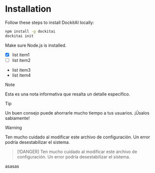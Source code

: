 # Installation

Follow these steps to install DockitAI locally:

``` bash
npm install -g dockitai
dockitai init
```

Make sure Node.js is installed.

- [X] list item1
- [ ] list item2
- list item3
- list item4

> [!NOTE]
> Esta es una nota informativa que resalta un detalle específico.

> [!TIP]
> Un buen consejo puede ahorrarle mucho tiempo a tus usuarios. ¡Úsalos sabiamente!

> [!WARNING]
> Ten mucho cuidado al modificar este archivo de configuración. Un error podría desestabilizar el sistema.

> [!DANGER]
> Ten mucho cuidado al modificar este archivo de configuración. Un error podría desestabilizar el sistema.

<Tip> asasas</Tip>
